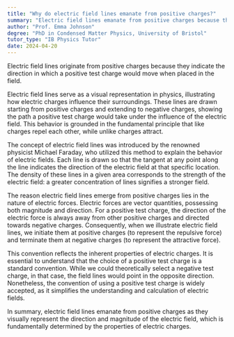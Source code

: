 ```yaml
---
title: "Why do electric field lines emanate from positive charges?"
summary: "Electric field lines emanate from positive charges because they represent the direction a positive test charge would move."
author: "Prof. Emma Johnson"
degree: "PhD in Condensed Matter Physics, University of Bristol"
tutor_type: "IB Physics Tutor"
date: 2024-04-20
---
```


Electric field lines originate from positive charges because they indicate the direction in which a positive test charge would move when placed in the field.

Electric field lines serve as a visual representation in physics, illustrating how electric charges influence their surroundings. These lines are drawn starting from positive charges and extending to negative charges, showing the path a positive test charge would take under the influence of the electric field. This behavior is grounded in the fundamental principle that like charges repel each other, while unlike charges attract.

The concept of electric field lines was introduced by the renowned physicist Michael Faraday, who utilized this method to explain the behavior of electric fields. Each line is drawn so that the tangent at any point along the line indicates the direction of the electric field at that specific location. The density of these lines in a given area corresponds to the strength of the electric field: a greater concentration of lines signifies a stronger field.

The reason electric field lines emerge from positive charges lies in the nature of electric forces. Electric forces are vector quantities, possessing both magnitude and direction. For a positive test charge, the direction of the electric force is always away from other positive charges and directed towards negative charges. Consequently, when we illustrate electric field lines, we initiate them at positive charges (to represent the repulsive force) and terminate them at negative charges (to represent the attractive force).

This convention reflects the inherent properties of electric charges. It is essential to understand that the choice of a positive test charge is a standard convention. While we could theoretically select a negative test charge, in that case, the field lines would point in the opposite direction. Nonetheless, the convention of using a positive test charge is widely accepted, as it simplifies the understanding and calculation of electric fields.

In summary, electric field lines emanate from positive charges as they visually represent the direction and magnitude of the electric field, which is fundamentally determined by the properties of electric charges.
    